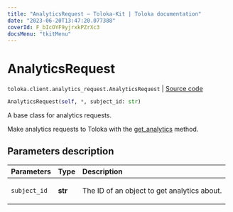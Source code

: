 ```yaml
---
title: "AnalyticsRequest — Toloka-Kit | Toloka documentation"
date: "2023-06-20T13:47:20.077388"
coverId: F_bIcOYF9yjrxkPZrXc3
docsMenu: "tkitMenu"
---
```


# AnalyticsRequest

`toloka.client.analytics_request.AnalyticsRequest` | [Source code](https://github.com/Toloka/toloka-kit/blob/v1.2.0/src/client/analytics_request.py#L24)

```python
AnalyticsRequest(self, *, subject_id: str)
```

A base class for analytics requests.

Make analytics requests to Toloka with the [get_analytics](/docs/toloka-kit/reference/toloka.client.TolokaClient.get_analytics) method.

## Parameters description

| Parameters | Type | Description |
| :----------| :----| :-----------|
`subject_id`|**str**|<p>The ID of an object to get analytics about.</p>